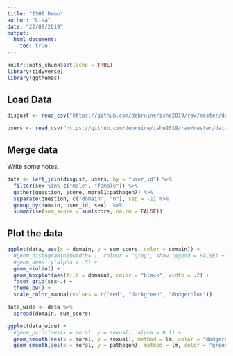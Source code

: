 ```yaml
---
title: "ISHE Demo"
author: "Lisa"
date: "22/08/2019"
output: 
  html_document:
    toc: true
---
```


```r
knitr::opts_chunk$set(echo = TRUE)
library(tidyverse)
library(ggthemes)
```

## Load Data


```r
disgust <- read_csv("https://github.com/debruine/ishe2019/raw/master/data/disgust.csv")

users <- read_csv("https://github.com/debruine/ishe2019/raw/master/data/users.csv")

```

## Merge data

Write some notes.


```r
data <- left_join(disgust, users, by = "user_id") %>%
  filter(sex %in% c("male", "female")) %>%
  gather(question, score, moral1:pathogen7) %>%
  separate(question, c("domain", "n"), sep = -1) %>%
  group_by(domain, user_id, sex)  %>%
  summarise(sum_score = sum(score, na.rm = FALSE))

```

## Plot the data

```r
ggplot(data, aes(x = domain, y = sum_score, color = domain)) +
  #geom_histogram(binwidth= 1, colour = "grey", show.legend = FALSE) +
  #geom_density(alpha = .5) +
  geom_violin() +
  geom_boxplot(aes(fill = domain), color = "black", width = .2) +
  facet_grid(sex~.) +
  theme_bw() +
  scale_color_manual(values = c("red", "darkgreen", "dodgerblue"))
```



```r
data_wide <- data %>%
  spread(domain, sum_score)

ggplot(data_wide) +
  #geom_point(aes(x = moral, y = sexual), alpha = 0.1) +
  geom_smooth(aes(x = moral, y = sexual), method = lm, color = "dodgerblue") +
  geom_smooth(aes(x = moral, y = pathogen), method = lm, color = "green")
```

